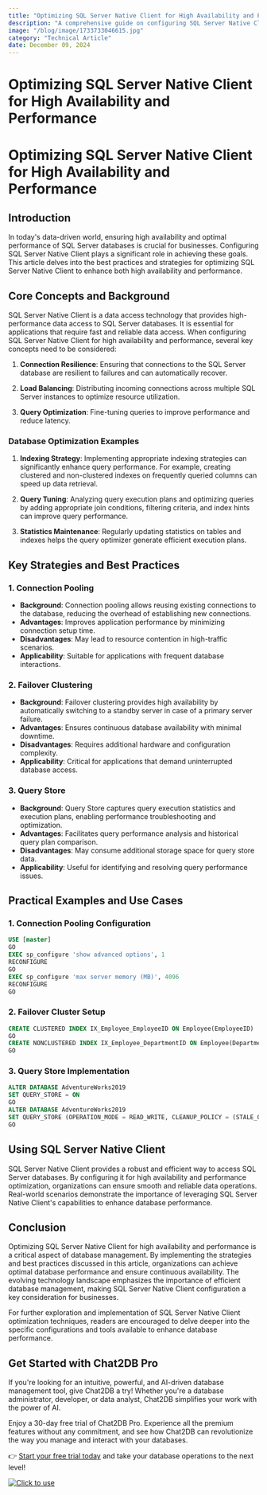 ```yaml
---
title: "Optimizing SQL Server Native Client for High Availability and Performance"
description: "A comprehensive guide on configuring SQL Server Native Client for high availability and performance optimization."
image: "/blog/image/1733733046615.jpg"
category: "Technical Article"
date: December 09, 2024
---
```


# Optimizing SQL Server Native Client for High Availability and Performance

# Optimizing SQL Server Native Client for High Availability and Performance

## Introduction

In today's data-driven world, ensuring high availability and optimal performance of SQL Server databases is crucial for businesses. Configuring SQL Server Native Client plays a significant role in achieving these goals. This article delves into the best practices and strategies for optimizing SQL Server Native Client to enhance both high availability and performance.

## Core Concepts and Background

SQL Server Native Client is a data access technology that provides high-performance data access to SQL Server databases. It is essential for applications that require fast and reliable data access. When configuring SQL Server Native Client for high availability and performance, several key concepts need to be considered:

1. **Connection Resilience**: Ensuring that connections to the SQL Server database are resilient to failures and can automatically recover.

2. **Load Balancing**: Distributing incoming connections across multiple SQL Server instances to optimize resource utilization.

3. **Query Optimization**: Fine-tuning queries to improve performance and reduce latency.

### Database Optimization Examples

1. **Indexing Strategy**: Implementing appropriate indexing strategies can significantly enhance query performance. For example, creating clustered and non-clustered indexes on frequently queried columns can speed up data retrieval.

2. **Query Tuning**: Analyzing query execution plans and optimizing queries by adding appropriate join conditions, filtering criteria, and index hints can improve query performance.

3. **Statistics Maintenance**: Regularly updating statistics on tables and indexes helps the query optimizer generate efficient execution plans.

## Key Strategies and Best Practices

### 1. Connection Pooling

- **Background**: Connection pooling allows reusing existing connections to the database, reducing the overhead of establishing new connections.
- **Advantages**: Improves application performance by minimizing connection setup time.
- **Disadvantages**: May lead to resource contention in high-traffic scenarios.
- **Applicability**: Suitable for applications with frequent database interactions.

### 2. Failover Clustering

- **Background**: Failover clustering provides high availability by automatically switching to a standby server in case of a primary server failure.
- **Advantages**: Ensures continuous database availability with minimal downtime.
- **Disadvantages**: Requires additional hardware and configuration complexity.
- **Applicability**: Critical for applications that demand uninterrupted database access.

### 3. Query Store

- **Background**: Query Store captures query execution statistics and execution plans, enabling performance troubleshooting and optimization.
- **Advantages**: Facilitates query performance analysis and historical query plan comparison.
- **Disadvantages**: May consume additional storage space for query store data.
- **Applicability**: Useful for identifying and resolving query performance issues.

## Practical Examples and Use Cases

### 1. Connection Pooling Configuration

```sql
USE [master]
GO
EXEC sp_configure 'show advanced options', 1
RECONFIGURE
GO
EXEC sp_configure 'max server memory (MB)', 4096
RECONFIGURE
GO
```

### 2. Failover Cluster Setup

```sql
CREATE CLUSTERED INDEX IX_Employee_EmployeeID ON Employee(EmployeeID)
GO
CREATE NONCLUSTERED INDEX IX_Employee_DepartmentID ON Employee(DepartmentID)
GO
```

### 3. Query Store Implementation

```sql
ALTER DATABASE AdventureWorks2019
SET QUERY_STORE = ON
GO
ALTER DATABASE AdventureWorks2019
SET QUERY_STORE (OPERATION_MODE = READ_WRITE, CLEANUP_POLICY = (STALE_QUERY_THRESHOLD_DAYS = 30))
GO
```

## Using SQL Server Native Client

SQL Server Native Client provides a robust and efficient way to access SQL Server databases. By configuring it for high availability and performance optimization, organizations can ensure smooth and reliable data operations. Real-world scenarios demonstrate the importance of leveraging SQL Server Native Client's capabilities to enhance database performance.

## Conclusion

Optimizing SQL Server Native Client for high availability and performance is a critical aspect of database management. By implementing the strategies and best practices discussed in this article, organizations can achieve optimal database performance and ensure continuous availability. The evolving technology landscape emphasizes the importance of efficient database management, making SQL Server Native Client configuration a key consideration for businesses.

For further exploration and implementation of SQL Server Native Client optimization techniques, readers are encouraged to delve deeper into the specific configurations and tools available to enhance database performance.

## Get Started with Chat2DB Pro

If you're looking for an intuitive, powerful, and AI-driven database management tool, give Chat2DB a try! Whether you're a database administrator, developer, or data analyst, Chat2DB simplifies your work with the power of AI.

Enjoy a 30-day free trial of Chat2DB Pro. Experience all the premium features without any commitment, and see how Chat2DB can revolutionize the way you manage and interact with your databases.

👉 [Start your free trial today](https://chat2db.ai/pricing) and take your database operations to the next level!


[![Click to use](/image/blog/bg/chat2db.jpg)](https://chat2db.ai/)

